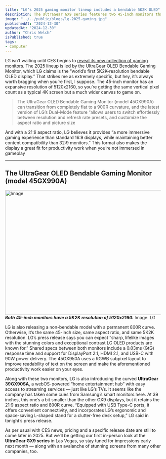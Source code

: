 ```yaml
---
title: "LG’s 2025 gaming monitor lineup includes a bendable 5K2K OLED"
description: The UltraGear GX9 series features two 45-inch monitors that LG claims are a great fit for both gaming and productivity.
image: "../../public/blogs/lg-2025-gaming.jpg"
publishedAt: "2024-12-30"
updatedAt: "2024-12-30"
author: "Chris Welch"
isPublished: true
tags: 
- Computer
---
```


LG isn’t waiting until CES begins to [reveal its new collection of gaming monitors](https://www.lgnewsroom.com/2024/12/lg-unveils-worlds-first-bendable-5k2k-gaming-monitor-winner-of-three-awards-at-ces-2025/). The 2025 lineup is led by the UltraGear OLED Bendable Gaming Monitor, which LG claims is the “world’s first 5K2K-resolution bendable OLED display.” That strikes me as extremely specific, but hey, it’s always worth bragging when you’re first, I suppose. The 45-inch monitor has an expansive resolution of 5120x2160, so you’re getting the same vertical pixel count as a typical 4K screen but a much wider canvas to game on.

> The UltraGear OLED Bendable Gaming Monitor (model 45GX990A) can transition from completely flat to a 900R curvature, and the latest version of LG’s Dual-Mode feature “allows users to switch effortlessly between resolution and refresh rate presets, and customize the aspect ratio and picture size


And with a 21:9 aspect ratio, LG believes it provides “a more immersive gaming experience than standard 16:9 displays, while maintaining better content compatibility than 32:9 monitors.” This format also makes the display a great fit for productivity work when you’re not immersed in gameplay

---

## The UltraGear OLED Bendable Gaming Monitor (model 45GX990A)

<Image
  src="/blogs/lg-2025-gaming-1.jpg"
  width="718"
  height="404"
  alt="Image"
  sizes="100vw"
/>
**_Both 45-inch monitors have a 5K2K resolution of 5120x2160._** Image: LG

LG is also releasing a non-bendable model with a permanent 800R curve. Otherwise, it’s the same 45-inch size, same aspect ratio, and same 5K2K resolution. LG’s press release says you can expect “sharp, lifelike images with the stunning colors and exceptional contrast LG OLED products are known for.” Shared specs between both monitors include a 0.03ms (GtG) response time and support for DisplayPort 2.1, HDMI 2.1, and USB-C with 90W power delivery. The 45GX950A uses a RGWB subpixel layout to improve readability of text on the screen and make the aforementioned productivity work easier on your eyes.

Along with these two monitors, LG is also introducing the curved **UltraGear 39GX90SA**, a webOS-powered “home entertainment hub” with easy access to streaming services — just like LG’s TVs. It seems like the company has taken some cues from Samsung’s smart monitors here. At 39 inches, this one’s a bit smaller than the other GX9 displays, but it retains the 21:9 aspect ratio and 800R curve. “Equipped with USB Type-C ports, it offers convenient connectivity, and incorporates LG’s ergonomic and space-saving L-shaped stand for a clutter-free desk setup,” LG said in tonight’s press release.

As per usual with CES news, pricing and a specific release date are still to come later in 2025. But we’ll be getting our first in-person look at the **UltraGear GX9 series** in Las Vegas, so stay tuned for impressions early next month — along with an avalanche of stunning screens from many other companies, too.
